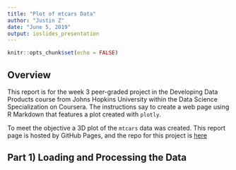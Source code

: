 ```yaml
---
title: "Plot of mtcars Data"
author: "Justin Z"
date: "June 5, 2019"
output: ioslides_presentation
---
```



```r

knitr::opts_chunk$set(echo = FALSE)

```


## Overview

This report is for the week 3 peer-graded project in the Developing Data
Products course from Johns Hopkins University within the Data Science
Specialization on Coursera. The instructions say to create a web page using R
Markdown that features a plot created with `plotly`.

To meet the objective a 3D plot of the `mtcars` data was created. This report
page is hosted by GitHub Pages, and the repo for this project is [here][1]

[1]: xxxxx  "GitHub repo"


## Part 1) Loading and Processing the Data












